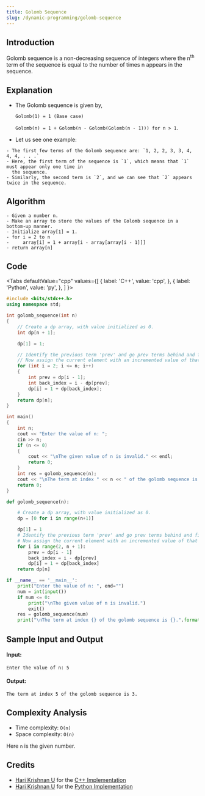 ```yaml
---
title: Golomb Sequence
slug: /dynamic-programming/golomb-sequence
---
```


## Introduction

Golomb sequence is a non-decreasing sequence of integers where the n<sup>th</sup> term of the sequence is equal to the number of times n appears in the sequence.

## Explanation

- The Golomb sequence is given by,

  `Golomb(1) = 1 (Base case)`

  `Golomb(n) = 1 + Golomb(n - Golomb(Golomb(n - 1))) for n > 1`.

- Let us see one example:

```
- The first few terms of the Golomb sequence are: `1, 2, 2, 3, 3, 4, 4, 4, . . .`
- Here, the first term of the sequence is `1`, which means that `1` must appear only one time in
  the sequence.
- Similarly, the second term is `2`, and we can see that `2` appears twice in the sequence.
```

## Algorithm

```
- Given a number n.
- Make an array to store the values of the Golomb sequence in a bottom-up manner.
- Initialize array[1] = 1.
- for i = 2 to n
-     array[i] = 1 + array[i - array[array[i - 1]]]
- return array[n]
```

## Code


<Tabs
  defaultValue="cpp"
  values={[
    { label: 'C++', value: 'cpp', },
    { label: 'Python', value: 'py', },
  ]
}>
<TabItem value="cpp">

```cpp
#include <bits/stdc++.h>
using namespace std;

int golomb_sequence(int n)
{
    // Create a dp array, with value initialized as 0.
    int dp[n + 1];

    dp[1] = 1;

    // Identify the previous term 'prev' and go prev terms behind and find a number.
    // Now assign the current element with an incremented value of that element.
    for (int i = 2; i <= n; i++)
    {
        int prev = dp[i - 1];
        int back_index = i - dp[prev];
        dp[i] = 1 + dp[back_index];
    }
    return dp[n];
}

int main()
{
    int n;
    cout << "Enter the value of n: ";
    cin >> n;
    if (n <= 0)
    {
        cout << "\nThe given value of n is invalid." << endl;
        return 0;
    }
    int res = golomb_sequence(n);
    cout << "\nThe term at index " << n << " of the golomb sequence is " << res << "." << endl;
    return 0;
}
```

</TabItem>
<TabItem value="py">

```py
def golomb_sequence(n):

    # Create a dp array, with value initialized as 0.
    dp = [0 for i in range(n+1)]

    dp[1] = 1
    # Identify the previous term 'prev' and go prev terms behind and find a number.
    # Now assign the current element with an incremented value of that element.
    for i in range(2, n + 1):
        prev = dp[i - 1]
        back_index = i - dp[prev]
        dp[i] = 1 + dp[back_index]
    return dp[n]

if __name__ == '__main__':
    print("Enter the value of n: ", end="")
    num = int(input())
    if num <= 0:
        print("\nThe given value of n is invalid.")
        exit()
    res = golomb_sequence(num)
    print("\nThe term at index {} of the golomb sequence is {}.".format(num, res))
```

</TabItem>
</Tabs>

## Sample Input and Output

#### Input:

```
Enter the value of n: 5
```

#### Output:

```
The term at index 5 of the golomb sequence is 3.
```

## Complexity Analysis

  - Time complexity: `O(n)`
  - Space complexity: `O(n)`

Here `n` is the given number.

## Credits

  - [Hari Krishnan U](https://github.com/Harikrishnan6336) for the [C++ Implementation](https://github.com/TesseractCoding/NeoAlgo/blob/master/C-Plus-Plus/dp/golomb_sequence.cpp)
  - [Hari Krishnan U](https://github.com/Harikrishnan6336) for the [Python Implementation](https://github.com/TesseractCoding/NeoAlgo/blob/master/Python/dp/golomb_sequence.py)
